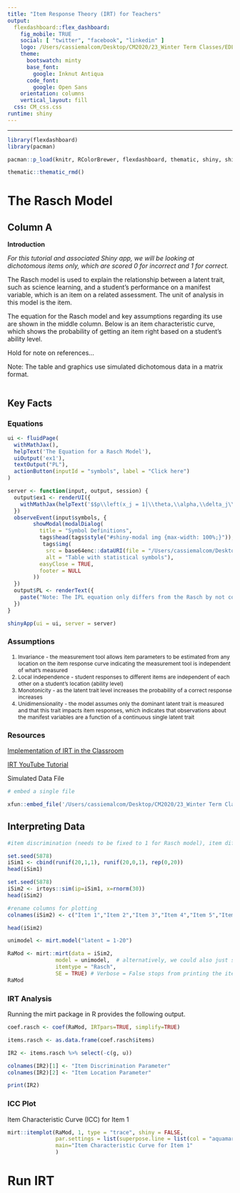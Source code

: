 ```yaml
---
title: "Item Response Theory (IRT) for Teachers"
output: 
  flexdashboard::flex_dashboard:
    fig_mobile: TRUE
    social: [ "twitter", "facebook", "linkedin" ]
    logo: /Users/cassiemalcom/Desktop/CM2020/23_Winter Term Classes/EDLD 640 DS Cap/IRT4Teachers/Images/IRT-logo.jpg
    theme:
      bootswatch: minty
      base_font:
        google: Inknut Antiqua
      code_font:
        google: Open Sans
    orientation: columns
    vertical_layout: fill
  css: CM_css.css
runtime: shiny
---
```

<style type="text/css">
  li {font-size: 12px;}
</style>
---

```r
library(flexdashboard)
library(pacman)

pacman::p_load(knitr, RColorBrewer, flexdashboard, thematic, shiny, shinyalert, irtoys, xfun, coda, mirt, tidyverse)

thematic::thematic_rmd()
```

# The Rasch Model

## Column A {style="black"}

**Introduction**

*For this tutorial and associated Shiny app, we will be looking at dichotomous items only, which are scored 0 for incorrect and 1 for correct.*

The Rasch model is used to explain the relationship between a latent trait, such as science learning, and a student's performance on a manifest variable, which is an item on a related assessment. The unit of analysis in this model is the item.

The equation for the Rasch model and key assumptions regarding its use are shown in the middle column. Below is an item characteristic curve, which shows the probability of getting an item right based on a student's ability level.

Hold for note on references...

Note: The table and graphics use simulated dichotomous data in a matrix format.

```r

```

## Key Facts

### Equations

```r
ui <- fluidPage(
  withMathJax(),
  helpText('The Equation for a Rasch Model'),
  uiOutput('ex1'),
  textOutput("PL"),
  actionButton(inputId = "symbols", label = "Click here")
)

server <- function(input, output, session) {
  output$ex1 <- renderUI({
    withMathJax(helpText('$$p\\left(x_j = 1|\\theta,\\alpha,\\delta_j\\right) = \\frac{e^{(\\theta-\\delta_j)}}{1 + e^{(\\theta-\\delta_j)}}$$'))
  })
  observeEvent(input$symbols, {
        showModal(modalDialog(
          title = "Symbol Definitions",
          tags$head(tags$style("#shiny-modal img {max-width: 100%;}")),
           tags$img(
            src = base64enc::dataURI(file = "/Users/cassiemalcom/Desktop/CM2020/23_Winter Term Classes/EDLD 640 DS Cap/IRT4Teachers/Images/2023-02-28_14-10-27.jpg", mime = "image/jpeg"),
            alt = "Table with statistical symbols"),
          easyClose = TRUE,
          footer = NULL
        ))
  })
  output$PL <- renderText({
    paste("Note: The IPL equation only differs from the Rasch by not constraining item discrimination (α) to 1.")
  })
}

shinyApp(ui = ui, server = server)
```

### Assumptions

1. Invariance - the measurement tool allows item parameters to be estimated from any location on the item response curve indicating the measurement tool is independent of what's measured
2. Local independence - student responses to different items are independent of each other on a student's location (ability level)
3. Monotonicity - as the latent trait level increases the probability of a correct response increases
4. Unidimensionality - the model assumes only the dominant latent trait is measured and that this trait impacts item responses, which indicates that observations about the manifest variables are a function of a continuous single latent trait

### Resources

[Implementation of IRT in the Classroom](https://www.researchgate.net/publication/333399406_Determining_Test_Length_Precision_for_Economics_Testing_The_Implementation_of_IRT_Model_for_Classroom_Assessment)

[IRT YouTube Tutorial](https://www.youtube.com/watch?v=Sxq3CwHajhM)

Simulated Data File

```r
# embed a single file

xfun::embed_file('/Users/cassiemalcom/Desktop/CM2020/23_Winter Term Classes/EDLD 640 DS Cap/IRT4Teachers/Data/irtSIM.csv')
```

## Interpreting Data {.tabset data-width="650"}

```r
#item discrimination (needs to be fixed to 1 for Rasch model), item difficulty, and number of items

set.seed(5878)
iSim1 <- cbind(runif(20,1,1), runif(20,0,1), rep(0,20))
head(iSim1)
```

```r
set.seed(5878)
iSim2 <- irtoys::sim(ip=iSim1, x=rnorm(30))
head(iSim2)
```

```r
#rename columns for plotting
colnames(iSim2) <- c("Item 1","Item 2","Item 3","Item 4","Item 5","Item 6","Item 7","Item 8", "Item 9", "Item 10", "Item 11", "Item 12", "Item 13", "Item 14", "Item 15", "Item 16", "Item 17", "Item 18", "Item 19", "Item 20")

head(iSim2)
```

```r
unimodel <- mirt.model("latent = 1-20")

RaMod <- mirt::mirt(data = iSim2,
               model = unimodel,  # alternatively, we could also just specify model = 1 in this case
               itemtype = "Rasch",
               SE = TRUE) # Verbose = False stops from printing the iterations
RaMod
```

### IRT Analysis

Running the mirt package in R provides the following output.

```r
coef.rasch <- coef(RaMod, IRTpars=TRUE, simplify=TRUE)

items.rasch <- as.data.frame(coef.rasch$items)

IR2 <- items.rasch %>% select(-c(g, u))

colnames(IR2)[1] <- "Item Discrimination Parameter"
colnames(IR2)[2] <- "Item Location Parameter"

print(IR2)
```

### ICC Plot

Item Characteristic Curve (ICC) for Item 1

```r
mirt::itemplot(RaMod, 1, type = "trace", shiny = FALSE, 
               par.settings = list(superpose.line = list(col = "aquamarine1")), 
               main="Item Characteristic Curve for Item 1"
               )
```

# Run IRT
